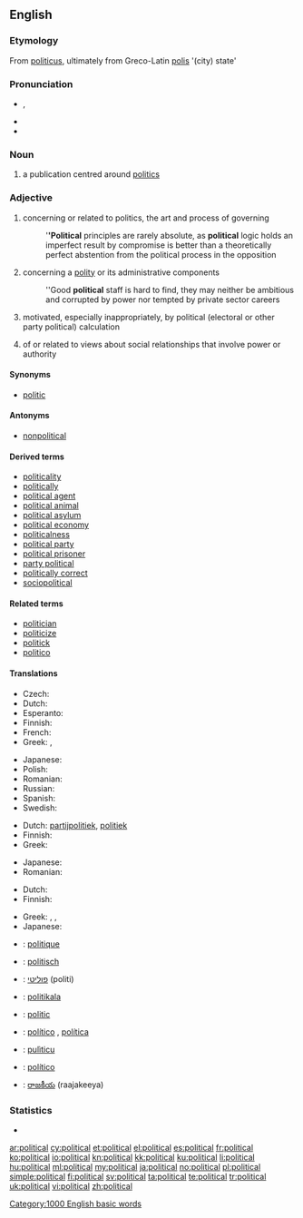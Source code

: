 ==English==

===Etymology===
From {{etyl|la}} [[politicus]], ultimately from Greco-Latin [[polis]] '(city) state'

===Pronunciation===
* {{IPA|/pəˈlɪtɪkəl/}}, {{SAMPA|/p@"lItIk@l/}}
* {{audio|en-us-political.ogg|Audio (US)}}
* {{hyphenation|pol|it|i|cal}}

===Noun===
{{en-noun}}

# a publication centred around [[politics]]

===Adjective===
{{en-adj|more}}

# concerning or related to politics, the art and process of governing
#: '''''Political''' principles are rarely absolute, as '''political''' logic holds an imperfect result by compromise is better than a theoretically perfect abstention from the political process in the opposition
# concerning a [[polity]] or its administrative components
#: ''Good '''political''' staff is hard to find, they may neither be ambitious and corrupted by power nor tempted by private sector careers
# {{pejorative}} motivated, especially inappropriately, by political (electoral or other party political) calculation
# of or related to views about social relationships that involve power or authority

====Synonyms====
* [[politic]]

====Antonyms====
* [[nonpolitical]]

====Derived terms====
* [[politicality]]
* [[politically]]
* [[political agent]]
* [[political animal]]
* [[political asylum]]
* [[political economy]]
* [[politicalness]]
* [[political party]]
* [[political prisoner]]
* [[party political]]
* [[politically correct]]
* [[sociopolitical]]

====Related terms====
* [[politician]]
* [[politicize]]
* [[politick]]
* [[politico]]

====Translations====
{{trans-top|concerning or related to politics}}
* Czech: {{t+|cs|politický|m}}
* Dutch: {{t+|nl|politiek}}
* Esperanto: {{t-|eo|politika|xs=Esperanto}}
* Finnish: {{t+|fi|poliittinen}}
* French: {{t+|fr|politique}}
* Greek: {{t+|el|πολιτικός}}, {{t+|el|πολιτειακός}}
{{trans-mid}}
* Japanese: {{t-|ja|政治的な|tr=seiji-tekina}}
* Polish: {{t+|pl|polityczny|m}}
* Romanian: {{t-|ro|politic|m|n}}
* Russian: {{t+|ru|политический|tr=politíčeskij}}
* Spanish: {{t-|es|político}}
* Swedish: {{t+|sv|politisk}}
{{trans-bottom}}

{{trans-top|motivated by political calculation}}
* Dutch: [[partijpolitiek]], [[politiek]]
* Finnish: {{t+|fi|poliittinen}}
* Greek: {{t+|el|πολιτικός}}
{{trans-mid}}
* Japanese: {{t-|ja|政治的な|tr=seiji-tekina}}
* Romanian: {{t-|ro|politic|m|n}}
{{trans-bottom}}

{{trans-top|of or related to views about social relationships that involve power or authority}}
* Dutch: {{t+|nl|politiek}}
* Finnish: {{t+|fi|poliittinen}}
{{trans-mid}}
* Greek: {{t+|el|πολιτικός}}, {{t+|el|πολιτειακός}}, {{t+|el|δημόσιος}}
* Japanese: {{t-|ja|政治的な|tr=seiji-tekina}}
{{trans-bottom}}

{{checktrans-top}}
* {{ttbc|fr}}: [[politique]]
* {{ttbc|de}}: [[politisch]]
* {{ttbc|he}}: [[פוליטי]] (politi)
* {{ttbc|io}}: [[politikala]]
* {{ttbc|ia}}: [[politic]]
{{trans-mid}}
* {{ttbc|pt}}: [[político]] {{m}}, [[política]] {{f}}
* {{ttbc|Sicilian}}: [[pulìticu]]
* {{ttbc|es}}: [[político]] {{m}}
* {{ttbc|te}}: [[రాజకీయ]] (raajakeeya)
{{trans-bottom}}

===Statistics===
* {{rank|etc.|broke|waiting|773|political|reading|German|seven}}

[[Category:1000 English basic words]]

[[ar:political]]
[[cy:political]]
[[et:political]]
[[el:political]]
[[es:political]]
[[fr:political]]
[[ko:political]]
[[io:political]]
[[kn:political]]
[[kk:political]]
[[ku:political]]
[[li:political]]
[[hu:political]]
[[ml:political]]
[[my:political]]
[[ja:political]]
[[no:political]]
[[pl:political]]
[[simple:political]]
[[fi:political]]
[[sv:political]]
[[ta:political]]
[[te:political]]
[[tr:political]]
[[uk:political]]
[[vi:political]]
[[zh:political]]